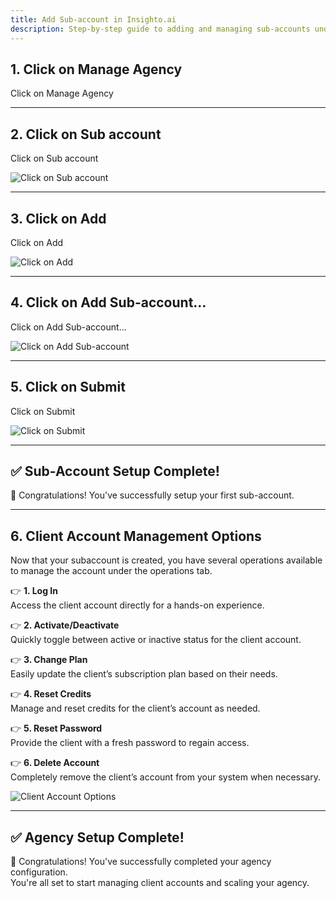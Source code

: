 ```yaml
---
title: Add Sub-account in Insighto.ai
description: Step-by-step guide to adding and managing sub-accounts under your Insighto agency.
---
```


## 1. Click on Manage Agency

Click on Manage Agency


---

## 2. Click on Sub account

Click on Sub account

![Click on Sub account](https://docs.insighto.ai/images/sub-account.png)

---

## 3. Click on Add

Click on Add

![Click on Add](https://docs.insighto.ai/images/click-add.png)

---

## 4. Click on Add Sub-account…

Click on Add Sub-account…

![Click on Add Sub-account](https://docs.insighto.ai/images/add-sub-account.png)

---

## 5. Click on Submit

Click on Submit

![Click on Submit](https://docs.insighto.ai/images/submit-sub-account.png)

---

## ✅ Sub-Account Setup Complete!

🎉 Congratulations! You've successfully setup your first sub-account.

---

## 6. Client Account Management Options

Now that your subaccount is created, you have several operations available to manage the account under the operations tab.

👉 **1. Log In**  
Access the client account directly for a hands-on experience.

👉 **2. Activate/Deactivate**  
Quickly toggle between active or inactive status for the client account.

👉 **3. Change Plan**  
Easily update the client’s subscription plan based on their needs.

👉 **4. Reset Credits**  
Manage and reset credits for the client’s account as needed.

👉 **5. Reset Password**  
Provide the client with a fresh password to regain access.

👉 **6. Delete Account**  
Completely remove the client’s account from your system when necessary.

![Client Account Options](https://docs.insighto.ai/images/client-options.png)

---

## ✅ Agency Setup Complete!

🎉 Congratulations! You've successfully completed your agency configuration.  
You're all set to start managing client accounts and scaling your agency.
